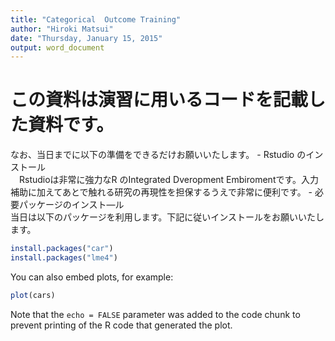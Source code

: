 ```yaml
---
title: "Categorical  Outcome Training"
author: "Hiroki Matsui"
date: "Thursday, January 15, 2015"
output: word_document
---
```

# この資料は演習に用いるコードを記載した資料です。
なお、当日までに以下の準備をできるだけお願いいたします。
- Rstudio のインストール  
　Rstudioは非常に強力なR のIntegrated Dveropment Embiromentです。入力補助に加えてあとで触れる研究の再現性を担保するうえで非常に便利です。
- 必要パッケージのインスト―ル  
  当日は以下のパッケージを利用します。下記に従いインストールをお願いいたします。

```r
install.packages("car")
install.packages("lme4")
```

You can also embed plots, for example:

```r
plot(cars)
```

Note that the `echo = FALSE` parameter was added to the code chunk to prevent printing of the R code that generated the plot.
